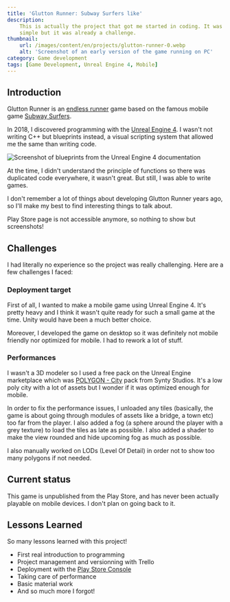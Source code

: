 ```yaml
---
title: 'Glutton Runner: Subway Surfers like'
description:
    This is actually the project that got me started in coding. It was pretty
    simple but it was already a challenge.
thumbnail:
    url: /images/content/en/projects/glutton-runner-0.webp
    alt: 'Screenshot of an early version of the game running on PC'
category: Game development
tags: [Game Development, Unreal Engine 4, Mobile]
---
```


## Introduction

Glutton Runner is an
[endless runner](https://en.wikipedia.org/wiki/Endless_runner) game based on the
famous mobile game
[Subway Surfers](https://play.google.com/store/apps/details?id=com.kiloo.subwaysurf&hl=fr&gl=US&pli=1).

In 2018, I discovered programming with the
[Unreal Engine 4](https://www.unrealengine.com/). I wasn't not writing C++ but
blueprints instead, a visual scripting system that allowed me the same than
writing code.

![Screenshot of blueprints from the Unreal Engine 4 documentation](/images/content/en/projects/glutton-runner-1.webp)

At the time, I didn't understand the principle of functions so there was
duplicated code everywhere, it wasn't great. But still, I was able to write
games.

I don't remember a lot of things about developing Glutton Runner years ago, so
I'll make my best to find interesting things to talk about.

Play Store page is not accessible anymore, so nothing to show but screenshots!

## Challenges

I had literally no experience so the project was really challenging. Here are a
few challenges I faced:

### Deployment target

First of all, I wanted to make a mobile game using Unreal Engine 4. It's pretty
heavy and I think it wasn't quite ready for such a small game at the time. Unity
would have been a much better choice.

Moreover, I developed the game on desktop so it was definitely not mobile
friendly nor optimized for mobile. I had to rework a lot of stuff.

### Performances

I wasn't a 3D modeler so I used a free pack on the Unreal Engine marketplace
which was [POLYGON - City](https://syntystore.com/products/polygon-city-pack)
pack from Synty Studios. It's a low poly city with a lot of assets but I wonder
if it was optimized enough for mobile.

In order to fix the performance issues, I unloaded any tiles (basically, the
game is about going through modules of assets like a bridge, a town etc) too far
from the player. I also added a fog (a sphere around the player with a grey
texture) to load the tiles as late as possible. I also added a shader to make
the view rounded and hide upcoming fog as much as possible.

I also manually worked on LODs (Level Of Detail) in order not to show too many
polygons if not needed.

## Current status

This game is unpublished from the Play Store, and has never been actually
playable on mobile devices. I don't plan on going back to it.

## Lessons Learned

So many lessons learned with this project!

-   First real introduction to programming
-   Project management and versionning with Trello
-   Deployment with the
    [Play Store Console](https://play.google.com/console/about/)
-   Taking care of performance
-   Basic material work
-   And so much more I forgot!
